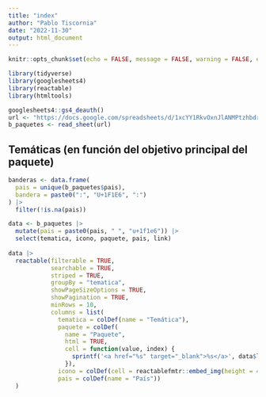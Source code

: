 ```yaml
---
title: "index"
author: "Pablo Tiscornia"
date: "2022-11-30"
output: html_document
---
```


```r
knitr::opts_chunk$set(echo = FALSE, message = FALSE, warning = FALSE, error = FALSE)
```

```r
library(tidyverse)
library(googlesheets4)
library(reactable)
library(htmltools)
```


```r
googlesheets4::gs4_deauth()
url <- "https://docs.google.com/spreadsheets/d/1xcYY1RkvOxnJlANMPtzhbdrpUgtSdF7IoEtNzE6zRKk/edit?usp=sharing"
b_paquetes <- read_sheet(url)
```

## Temáticas (en función del objetivo principal del paquete)

```r

banderas <- data.frame(
  pais = unique(b_paquetes$pais),
  bandera = paste0(":", "U+1F1E6", ":")
) |> 
  filter(!is.na(pais))

data <- b_paquetes |> 
  mutate(pais = paste0(pais, " ", "u+1f1e6")) |> 
  select(tematica, icono, paquete, pais, link)
  
data |> 
  reactable(filterable = TRUE, 
            searchable = TRUE,
            striped = TRUE,
            groupBy = "tematica",
            showPageSizeOptions = TRUE,
            showPagination = TRUE,
            minRows = 10,
            columns = list(
              tematica = colDef(name = "Temática"),
              paquete = colDef(
                name = "Paquete",
                html = TRUE, 
                cell = function(value, index) {
                  sprintf('<a href="%s" target="_blank">%s</a>', data$link[index], value)
                }),
              icono = colDef(cell = reactablefmtr::embed_img(height = 45, width = 45)),
              pais = colDef(name = "País"))
  )
  
```
